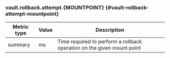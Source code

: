 ### vault.rollback.attempt.{MOUNTPOINT} {#vault-rollback-attempt-mountpoint}

Metric type | Value | Description
----------- | ----- | -----------
summary     | ms    | Time required to perform a rollback operation on the given mount point
